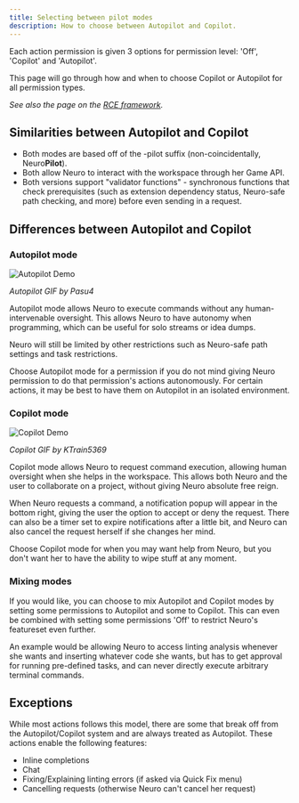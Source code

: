 ```yaml
---
title: Selecting between pilot modes
description: How to choose between Autopilot and Copilot.
---
```


Each action permission is given 3 options for permission level: 'Off', 'Copilot' and 'Autopilot'.

This page will go through how and when to choose Copilot or Autopilot for all permission types.

*See also the page on the [RCE framework](/docs/reference/rce).*

## Similarities between Autopilot and Copilot

- Both modes are based off of the -pilot suffix (non-coincidentally, Neuro**Pilot**).
- Both allow Neuro to interact with the workspace through her Game API.
- Both versions support "validator functions" - synchronous functions that check prerequisites (such as extension dependency status, Neuro-safe path checking, and more) before even sending in a request.

## Differences between Autopilot and Copilot

### Autopilot mode

![Autopilot Demo](/docs/demo-autopilot.gif)

*Autopilot GIF by Pasu4*

Autopilot mode allows Neuro to execute commands without any human-intervenable oversight. This allows Neuro to have autonomy when programming, which can be useful for solo streams or idea dumps.

Neuro will still be limited by other restrictions such as Neuro-safe path settings and task restrictions.

Choose Autopilot mode for a permission if you do not mind giving Neuro permission to do that permission's actions autonomously. For certain actions, it may be best to have them on Autopilot in an isolated environment.

### Copilot mode

![Copilot Demo](/docs/demo-copilot.gif)

*Copilot GIF by KTrain5369*

Copilot mode allows Neuro to request command execution, allowing human oversight when she helps in the workspace. This allows both Neuro and the user to collaborate on a project, without giving Neuro absolute free reign.

When Neuro requests a command, a notification popup will appear in the bottom right, giving the user the option to accept or deny the request. There can also be a timer set to expire notifications after a little bit, and Neuro can also cancel the request herself if she changes her mind.

Choose Copilot mode for when you may want help from Neuro, but you don't want her to have the ability to wipe stuff at any moment.

### Mixing modes

If you would like, you can choose to mix Autopilot and Copilot modes by setting some permissions to Autopilot and some to Copilot.
This can even be combined with setting some permissions 'Off' to restrict Neuro's featureset even further.

An example would be allowing Neuro to access linting analysis whenever she wants and inserting whatever code she wants, but has to get approval for running pre-defined tasks, and can never directly execute arbitrary terminal commands.

## Exceptions

While most actions follows this model, there are some that break off from the Autopilot/Copilot system and are always treated as Autopilot.
These actions enable the following features:

- Inline completions
- Chat
- Fixing/Explaining linting errors (if asked via Quick Fix menu)
- Cancelling requests (otherwise Neuro can't cancel her request)